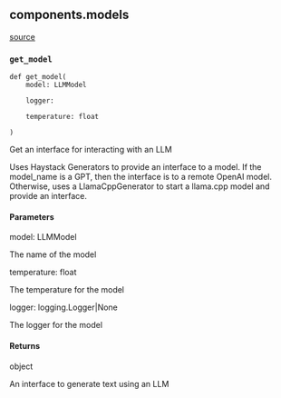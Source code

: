 ## components.models
[source](https://github.com/Health-Informatics-UoN/lettuce/tree/main/Lettuce/components/models.py)
### `get_model`
```
def get_model(
	model: LLMModel

	logger: 

	temperature: float

)
```

Get an interface for interacting with an LLM

Uses Haystack Generators to provide an interface to a model.
If the model_name is a GPT, then the interface is to a remote OpenAI model. Otherwise, uses a LlamaCppGenerator to start a llama.cpp model and provide an interface.

#### Parameters
model: LLMModel

The name of the model

temperature: float

The temperature for the model

logger: logging.Logger|None

The logger for the model

#### Returns
object

An interface to generate text using an LLM

